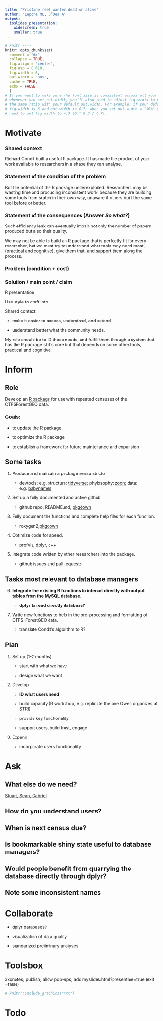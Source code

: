 ```yaml
---
title: "Pristine reef wanted dead or alive"
author: "Lepore ML, O’Dea A"
output:
  ioslides_presentation:
    widescreen: true
    smaller: true
---
```


```r
# knitr ----
knitr::opts_chunk$set(
  comment = "#>",
  collapse = TRUE,
  fig.align = "center",
  fig.asp = 0.618,
  fig.width = 6,
  out.width = "80%",
  cache = TRUE,
  echo = FALSE 
  )
# If you want to make sure the font size is consistent across all your figures,
# whenever you set out.width, you’ll also need to adjust fig.width to maintain
# the same ratio with your default out.width. For example, if your default
# fig.width is 6 and out.width is 0.7, when you set out.width = "50%" you’ll
# need to set fig.width to 4.3 (6 * 0.5 / 0.7).
```

# Motivate

### Shared context

Richard Condit built a useful R package. It has made the product of your work available to researchers in a shape they can analyse.

### Statement of the condition of the problem

But the potential of the R package underexploited. Researchers may be wasting time and producing inconsistent work, because they are building some tools from sratch in their own way, unaware if others built the same tool before or better.

### Statement of the consequences (Answer _So what?_)

Such efficiency leak can eventually impair not only the number of papers produced but also their  quality.

We may not be able to build an R package that is perfectly fit  for every reseracher, but we must try to understand what tools they need most, (practical and  cognitive), give them that, and support them along the process.

### Problem (condition + cost)

### Solution / main point / claim





R presentation

Use style to craft into

Shared context:



- make it easier to access, understand, and extend

- understand better what the community needs.


My role should be to ID those needs, and fulfill them through a system that has the R package st it's core but that depends on some other tools, practical and cognitive.



# Inform

## Role

Develop an [R package](http://ctfs.si.edu/Public/CTFSRPackage/) for use with repeated censuses of the CTFSForestGEO data.

### Goals:

- to update the R package

- to optimize the R package

- to establish a framework for future maintenance and expansion


## Some tasks

1. Produce and maintain a package sensu stricto

    - devtools; e.g. structure: [tidyverse](http://tidyverse.org/); phylosophy: [zoon](https://zoonproject.wordpress.com/); data: e.g. [babynames](https://github.com/hadley/babynames)

2. Set up a fully documented and active github

    - github repo, README.md, [pkgdown](http://hadley.github.io/pkgdown/index.html)

3. Fully document the functions and complete help files for each function. 

    - roxygen2,[pkgdown](http://hadley.github.io/pkgdown/index.html)

4. Optimize code for speed.

    - profvis, dplyr, c++

5. Integrate code written by other researchers into the package. 

    - github issues and pull requests

## Tasks most relevant to database managers

6. **Integrate the existing R functions to interact directly with output tables from the MySQL database**.

    - **dplyr to read directly database?**

7. Write new functions to help in the pre-processing and formatting of CTFS-ForestGEO data.

    - translate Condit's algorithm to R?

## Plan

1. Set up (1-2 months)

    - start with what we have
    
    - design what we want

2. Develop

    - **ID what users need**
    
    - build capacity (R workshop, e.g. replicate the one Owen organizes at STRI)
    
    - provide key functionality

    - support users, build trust, engage

3. Expand

    - incorporate users functionality

# Ask

## What else do we need?

[Stuart, Sean, Gabriel](https://mail.google.com/mail/u/0/#search/to%3Adaviess%40si.edu+has%3Aattachment/158c7ddcbb1b48db)

## How do you understand users?

## When is next census due?

## Is bookmarkable shiny state useful to database managers?

## Would people benefit from quarrying the database directly through dplyr?


## Note some inconsistent names

# Collaborate

- dplyr databases?

- visualization of data quality

- standarized preliminary analyses


# Toolsbox

<div class="notes">

xxxnotes; publish; allow pop-ups; add myslides.html?presentme=true (exit =false)

</div>

<div class="columns-2">

</div>

```r
# knitr::include_graphics("xxx")
```

# Todo

<div class="notes">



</div>

